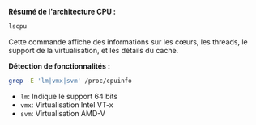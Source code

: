 **Résumé de l'architecture CPU :**

```bash
lscpu
```

Cette commande affiche des informations sur les cœurs, les threads, le support de la virtualisation, et les détails du cache.

**Détection de fonctionnalités :**

```bash
grep -E 'lm|vmx|svm' /proc/cpuinfo
```

- `lm`: Indique le support 64 bits
- `vmx`: Virtualisation Intel VT-x
- `svm`: Virtualisation AMD-V
